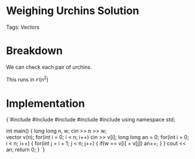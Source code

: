 


<Sidebar moduleId={moduleId} /> 

# Weighing Urchins Solution

Tags: Vectors

# Breakdown

We can check each pair of urchins. 

This runs in $\mathcal{O}(n^2)$

# Implementation

<div style={{ transform: 'translateX(150px)' }}>
  <SyntaxHighlighter language="cpp" style={okaidia}>
{`#include <cmath>
#include <cstdio>
#include <vector>
#include <iostream>
#include <algorithm>
using namespace std;


int main() {
    long long n, w; cin >> n >> w;  
    vector<long long> v(n); 
    for(int i = 0; i < n; i++) cin >> v[i]; 
    long long an = 0; 
    for(int i = 0; i < n; i++) {
        for(int j = i + 1; j < n; j++) {
            if(w == v[i] + v[j]) an++; 
        }
    }
    cout << an; 
    return 0;
}
`}
  </SyntaxHighlighter>
</div>

